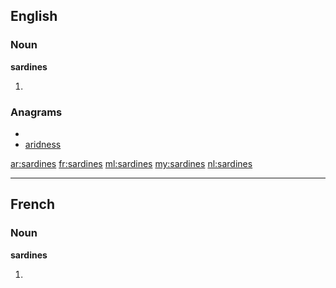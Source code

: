 ==English==

===Noun===
'''sardines'''

# {{plural of|[[sardine]]}}

===Anagrams===
* {{alphagram|adeinrss}}
* [[aridness#English|aridness]]

[[ar:sardines]]
[[fr:sardines]]
[[ml:sardines]]
[[my:sardines]]
[[nl:sardines]]

----
==French==

===Noun===
'''sardines''' {{f}}

# {{plural of|[[sardine]]|lang=fr}}
{{rfc-auto}}
